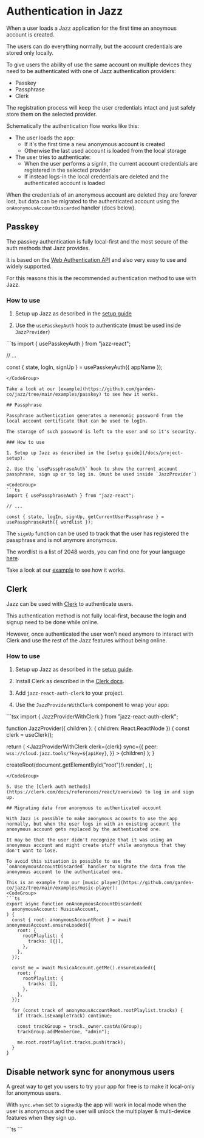 

# Authentication in Jazz

When a user loads a Jazz application for the first time an anoymous account is created.

The users can do everything normally, but the account credentials are stored only locally.

To give users the ability of use the same account on multiple devices they need to be authenticated with
one of Jazz authentication providers:
- Passkey
- Passphrase
- Clerk

The registration process will keep the user credentials intact and just safely store them on the selected provider.

Schematically the authentication flow works like this:
- The user loads the app:
    - If it's the first time a new anonymous account is created
    - Otherwise the last used account is loaded from the local storage
- The user tries to authenticate:
    - When the user performs a signIn, the current account credentials are registered in the selected provider
    - If instead logs-in the local credentials are deleted and the authenticated account is loaded

When the credentials of an anonymous account are deleted they are forever lost, 
but data can be migrated to the authenticated account using the `onAnonymousAccountDiscarded` handler (docs below).

## Passkey

The passkey authentication is fully local-first and the most secure of the auth methods that Jazz provides.

It is based on the [Web Authentication API](https://developer.mozilla.org/en-US/docs/Web/API/Web_Authentication_API) and also very easy to use and widely supported.

For this reasons this is the recommended authentication method to use with Jazz.

### How to use

1. Setup up Jazz as described in the [setup guide](/docs/project-setup)

2. Use the `usePasskeyAuth` hook to authenticate (must be used inside `JazzProvider`)

<CodeGroup>
```ts
import { usePasskeyAuth } from "jazz-react";

// ...

const { state, logIn, signUp } = usePasskeyAuth({ appName });
```
</CodeGroup>

Take a look at our [example](https://github.com/garden-co/jazz/tree/main/examples/passkey) to see how it works.

## Passphrase

Passphrase authentication generates a menemonic password from the local account certificate that can be used to logIn.

The storage of such password is left to the user and so it's security.

### How to use

1. Setup up Jazz as described in the [setup guide](/docs/project-setup).

2. Use the `usePassphraseAuth` hook to show the current account passphrase, sign up or to log in. (must be used inside `JazzProvider`)

<CodeGroup>
```ts
import { usePassphraseAuth } from "jazz-react";

// ...

const { state, logIn, signUp, getCurrentUserPassphrase } = usePassphraseAuth({ wordlist });
```
</CodeGroup>

The `signUp` function can be used to track that the user has registered the passphrase and is not anymore anonymous.

The wordlist is a list of 2048 words, you can find one for your language [here](https://github.com/bitcoinjs/bip39/tree/a7ecbfe2e60d0214ce17163d610cad9f7b23140c/src/wordlists).

Take a look at our [example](https://github.com/garden-co/jazz/tree/main/examples/passphrase) to see how it works.

## Clerk

Jazz can be used with [Clerk](https://clerk.com/) to authenticate users.

This authentication method is not fully local-first, because the login and signup need to be done while online.

However, once authenticated the user won't need anymore to interact with Clerk and use the rest of the Jazz features without being online.

### How to use

1. Setup up Jazz as described in the [setup guide](/docs/project-setup).

2. Install Clerk as described in the [Clerk docs](https://clerk.com/docs/components/overview).

3. Add `jazz-react-auth-clerk` to your project.

4. Use the `JazzProviderWithClerk` component to wrap your app:

<CodeGroup>
```tsx
import { JazzProviderWithClerk } from "jazz-react-auth-clerk";

function JazzProvider({ children }: { children: React.ReactNode }) {
  const clerk = useClerk();

  return (
    <JazzProviderWithClerk
      clerk={clerk}
      sync={{
        peer: `wss://cloud.jazz.tools/?key=${apiKey}`,
      }}
    >
      {children}
    </JazzProviderWithClerk>
  );
}

createRoot(document.getElementById("root")!).render(
  <StrictMode>
    <ClerkProvider publishableKey={PUBLISHABLE_KEY} afterSignOutUrl="/">
      <JazzProvider>
        <App />
      </JazzProvider>
    </ClerkProvider>
  </StrictMode>,
);
```
</CodeGroup>

5. Use the [Clerk auth methods](https://clerk.com/docs/references/react/overview) to log in and sign up.

## Migrating data from anonymous to authenticated account

With Jazz is possible to make anonymous accounts to use the app normally, but when the user logs in with an existing account the anonymous account gets replaced by the authenticated one.

It may be that the user didn't recognize that it was using an anonymous account and might create stuff while anonymous that they don't want to lose.

To avoid this situation is possible to use the `onAnonymousAccountDiscarded` handler to migrate the data from the anonymous account to the authenticated one.

This is an example from our [music player](https://github.com/garden-co/jazz/tree/main/examples/music-player):
<CodeGroup>
```ts
export async function onAnonymousAccountDiscarded(
  anonymousAccount: MusicaAccount,
) {
  const { root: anonymousAccountRoot } = await anonymousAccount.ensureLoaded({
    root: {
      rootPlaylist: {
        tracks: [{}],
      },
    },
  });

  const me = await MusicaAccount.getMe().ensureLoaded({
    root: {
      rootPlaylist: {
        tracks: [],
      },
    },
  });

  for (const track of anonymousAccountRoot.rootPlaylist.tracks) {
    if (track.isExampleTrack) continue;

    const trackGroup = track._owner.castAs(Group);
    trackGroup.addMember(me, "admin");

    me.root.rootPlaylist.tracks.push(track);
  }
}
```
</CodeGroup>

## Disable network sync for anonymous users

A great way to get you users to try your app for free is to make it local-only for anonymous users.

With `sync.when` set to `signedUp` the app will work in local mode when the user is anonymous and the user will unlock the multiplayer & multi-device features when they sign up.

<CodeGroup>
```ts
<JazzProvider
  sync={{
    peer: `wss://cloud.jazz.tools/?key=${apiKey}`,
     // This makes the app work in local mode when the user is anonymous
    when: "signedUp",
  }}
>
  <App />
</JazzProvider>
```
</CodeGroup>
